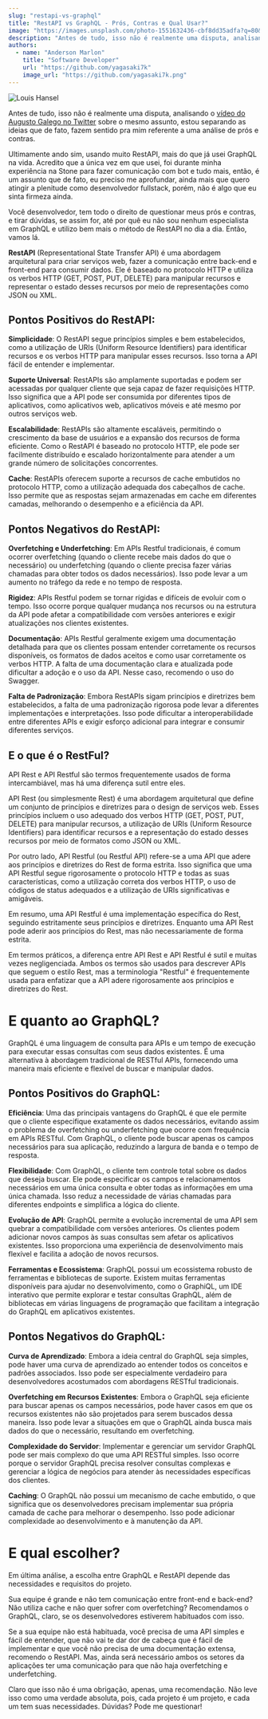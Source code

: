 ```yaml
---
slug: "restapi-vs-graphql"
title: "RestAPI vs GraphQL - Prós, Contras e Qual Usar?"
image: "https://images.unsplash.com/photo-1551632436-cbf8dd35adfa?q=80&w=2071&auto=format&fit=crop&ixlib=rb-4.0.3&ixid=M3wxMjA3fDB8MHxwaG90by1wYWdlfHx8fGVufDB8fHx8fA%3D%3D"
description: "Antes de tudo, isso não é realmente uma disputa, analisando o vídeo do Augusto Galego no Twitter sobre o mesmo assunto, sobre o mesmo assunto, estou separando as ideias que de fato, fazem sentido pra mim referente a uma análise de prós e contras ..."
authors:
  - name: "Anderson Marlon"
    title: "Software Developer"
    url: "https://github.com/yagasaki7k"
    image_url: "https://github.com/yagasaki7k.png"
---
```

![Louis Hansel](https://images.unsplash.com/photo-1551632436-cbf8dd35adfa?q=80&w=2071&auto=format&fit=crop&ixlib=rb-4.0.3&ixid=M3wxMjA3fDB8MHxwaG90by1wYWdlfHx8fGVufDB8fHx8fA%3D%3D)

Antes de tudo, isso não é realmente uma disputa, analisando o [vídeo do Augusto Galego no Twitter](https://twitter.com/RealGalego/status/1729846868316770709) 
sobre o mesmo assunto, estou separando as ideias que de fato, fazem sentido pra mim referente a uma análise de prós e contras. 

Ultimamente ando sim, usando muito RestAPI, mais do que já usei GraphQL na vida. Acredito que a única vez em que usei, foi
durante minha experiência na Stone para fazer comunicação com bot e tudo mais, então, é um assunto que de fato, eu preciso me
aprofundar, ainda mais que quero atingir a plenitude como desenvolvedor fullstack, porém, não é algo que eu sinta firmeza ainda.

Você desenvolvedor, tem todo o direito de questionar meus prós e contras, e tirar dúvidas, se assim for,
até por quê eu não sou nenhum especialista em GraphQL e utilizo bem mais o método de RestAPI no dia a dia. Então, vamos lá. 

**RestAPI** (Representational State Transfer API) é uma abordagem arquitetural para criar serviços web, fazer
a comunicação entre back-end e front-end para consumir dados. Ele é baseado no protocolo HTTP e utiliza os verbos 
HTTP (GET, POST, PUT, DELETE) para manipular recursos e representar o estado desses recursos por meio de
representações como JSON ou XML.

## Pontos Positivos do RestAPI:
**Simplicidade**: O RestAPI segue princípios simples e bem estabelecidos, como a utilização de URIs (Uniform Resource Identifiers)
para identificar recursos e os verbos HTTP para manipular esses recursos. Isso torna a API fácil de entender e implementar.

**Suporte Universal**: RestAPIs são amplamente suportadas e podem ser acessadas por qualquer cliente que seja capaz de fazer
requisições HTTP. Isso significa que a API pode ser consumida por diferentes tipos de aplicativos, como aplicativos web,
aplicativos móveis e até mesmo por outros serviços web.

**Escalabilidade**: RestAPIs são altamente escaláveis, permitindo o crescimento da base de usuários e a expansão dos recursos de
forma eficiente. Como o RestAPI é baseado no protocolo HTTP, ele pode ser facilmente distribuído e escalado horizontalmente para
atender a um grande número de solicitações concorrentes.

**Cache**: RestAPIs oferecem suporte a recursos de cache embutidos no protocolo HTTP, como a utilização adequada dos cabeçalhos de
cache. Isso permite que as respostas sejam armazenadas em cache em diferentes camadas, melhorando o desempenho e a eficiência da
API.

## Pontos Negativos do RestAPI:
**Overfetching e Underfetching**: Em APIs Restful tradicionais, é comum ocorrer overfetching (quando o cliente recebe mais dados
do que o necessário) ou underfetching (quando o cliente precisa fazer várias chamadas para obter todos os dados necessários). Isso
pode levar a um aumento no tráfego da rede e no tempo de resposta.

**Rigidez**: APIs Restful podem se tornar rígidas e difíceis de evoluir com o tempo. Isso ocorre porque qualquer mudança nos
recursos ou na estrutura da API pode afetar a compatibilidade com versões anteriores e exigir atualizações nos clientes
existentes.

**Documentação**: APIs Restful geralmente exigem uma documentação detalhada para que os clientes possam entender corretamente os
recursos disponíveis, os formatos de dados aceitos e como usar corretamente os verbos HTTP. A falta de uma documentação clara e
atualizada pode dificultar a adoção e o uso da API. Nesse caso, recomendo o uso do Swagger.

**Falta de Padronização**: Embora RestAPIs sigam princípios e diretrizes bem estabelecidos, a falta de uma padronização rigorosa
pode levar a diferentes implementações e interpretações. Isso pode dificultar a interoperabilidade entre diferentes APIs e exigir
esforço adicional para integrar e consumir diferentes serviços.

## E o que é o RestFul?
API Rest e API Restful são termos frequentemente usados de forma intercambiável, mas há uma diferença sutil entre eles.

API Rest (ou simplesmente Rest) é uma abordagem arquitetural que define um conjunto de princípios e diretrizes para o design de serviços web. Esses princípios incluem o uso adequado dos verbos HTTP (GET, POST, PUT, DELETE) para manipular recursos, a utilização de URIs (Uniform Resource Identifiers) para identificar recursos e a representação do estado desses recursos por meio de formatos como JSON ou XML.

Por outro lado, API Restful (ou Restful API) refere-se a uma API que adere aos princípios e diretrizes do Rest de forma estrita. Isso significa que uma API Restful segue rigorosamente o protocolo HTTP e todas as suas características, como a utilização correta dos verbos HTTP, o uso de códigos de status adequados e a utilização de URIs significativas e amigáveis.

Em resumo, uma API Restful é uma implementação específica do Rest, seguindo estritamente seus princípios e diretrizes. Enquanto uma API Rest pode aderir aos princípios do Rest, mas não necessariamente de forma estrita.

Em termos práticos, a diferença entre API Rest e API Restful é sutil e muitas vezes negligenciada. Ambos os termos são usados para descrever APIs que seguem o estilo Rest, mas a terminologia "Restful" é frequentemente usada para enfatizar que a API adere rigorosamente aos princípios e diretrizes do Rest.

# E quanto ao GraphQL? 
GraphQL é uma linguagem de consulta para APIs e um tempo de execução para executar essas consultas com seus dados existentes. É
uma alternativa à abordagem tradicional de RESTful APIs, fornecendo uma maneira mais eficiente e flexível de buscar e manipular
dados.

## Pontos Positivos do GraphQL:
**Eficiência**: Uma das principais vantagens do GraphQL é que ele permite que o cliente especifique exatamente os dados
necessários, evitando assim o problema de overfetching ou underfetching que ocorre com frequência em APIs RESTful. Com GraphQL, o
cliente pode buscar apenas os campos necessários para sua aplicação, reduzindo a largura de banda e o tempo de resposta.

**Flexibilidade**: Com GraphQL, o cliente tem controle total sobre os dados que deseja buscar. Ele pode especificar os campos e
relacionamentos necessários em uma única consulta e obter todas as informações em uma única chamada. Isso reduz a necessidade de
várias chamadas para diferentes endpoints e simplifica a lógica do cliente.

**Evolução de API**: GraphQL permite a evolução incremental de uma API sem quebrar a compatibilidade com versões anteriores. Os
clientes podem adicionar novos campos às suas consultas sem afetar os aplicativos existentes. Isso proporciona uma experiência de
desenvolvimento mais flexível e facilita a adoção de novos recursos.

**Ferramentas e Ecossistema**: GraphQL possui um ecossistema robusto de ferramentas e bibliotecas de suporte. Existem muitas
ferramentas disponíveis para ajudar no desenvolvimento, como o GraphiQL, um IDE interativo que permite explorar e testar consultas
GraphQL, além de bibliotecas em várias linguagens de programação que facilitam a integração do GraphQL em aplicativos existentes.

## Pontos Negativos do GraphQL:
**Curva de Aprendizado**: Embora a ideia central do GraphQL seja simples, pode haver uma curva de aprendizado ao entender todos os
conceitos e padrões associados. Isso pode ser especialmente verdadeiro para desenvolvedores acostumados com abordagens RESTful
tradicionais.

**Overfetching em Recursos Existentes**: Embora o GraphQL seja eficiente para buscar apenas os campos necessários, pode haver
casos em que os recursos existentes não são projetados para serem buscados dessa maneira. Isso pode levar a situações em que o
GraphQL ainda busca mais dados do que o necessário, resultando em overfetching.

**Complexidade do Servidor**: Implementar e gerenciar um servidor GraphQL pode ser mais complexo do que uma API RESTful simples.
Isso ocorre porque o servidor GraphQL precisa resolver consultas complexas e gerenciar a lógica de negócios para atender às
necessidades específicas dos clientes.

**Caching**: O GraphQL não possui um mecanismo de cache embutido, o que significa que os desenvolvedores precisam implementar sua
própria camada de cache para melhorar o desempenho. Isso pode adicionar complexidade ao desenvolvimento e à manutenção da API.

# E qual escolher?
Em última análise, a escolha entre GraphQL e RestAPI depende das necessidades e requisitos do projeto. 

Sua equipe é grande e não tem comunicação entre front-end e back-end? Não utiliza cache e não quer sofrer
com overfetching? Recomendamos o GraphQL, claro, se os desenvolvedores estiverem habituados com isso.

Se a sua equipe não está habituada, você precisa de uma API simples e fácil de entender, que não vai te dar dor de cabeça
que é fácil de implementar e que você não precisa de uma documentação extensa, recomendo o RestAPI. Mas, ainda
será necessário ambos os setores da aplicações ter uma comunicação para que não haja overfetching e underfetching.

Claro que isso não é uma obrigação, apenas, uma recomendação. Não leve isso como uma verdade absoluta, pois, cada
projeto é um projeto, e cada um tem suas necessidades. Dúvidas? Pode me questionar!